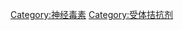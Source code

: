 {{Commonscat|NMDA receptor antagonists}}

[[Category:神经毒素|Category:神经毒素]]
[[Category:受体拮抗剂|Category:受体拮抗剂]]